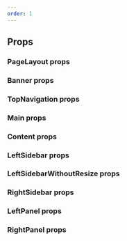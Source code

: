 ```yaml
---
order: 1
---
```



## Props

### PageLayout props

<PropsTable heading="" props={PageLayoutProps} />

### Banner props

<PropsTable heading="" props={BannerProps} />

### TopNavigation props

<PropsTable heading="" props={TopNavigationProps} />

### Main props

<PropsTable heading="" props={MainProps} />

### Content props

<PropsTable heading="" props={ContentProps} />

### LeftSidebar props

<PropsTable heading="" props={LeftSidebarProps} />

### LeftSidebarWithoutResize props

<PropsTable heading="" props={LeftSidebarWithoutResizeProps} />

### RightSidebar props

<PropsTable heading="" props={RightSidebarProps} />

### LeftPanel props

<PropsTable heading="" props={LeftPanelProps} />

### RightPanel props

<PropsTable heading="" props={RightPanelProps} />
